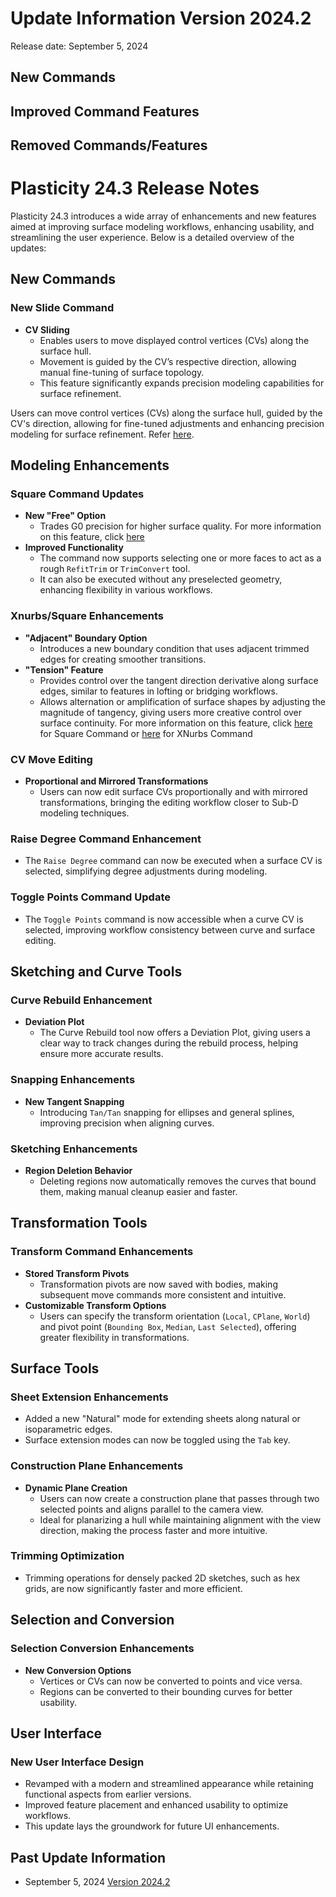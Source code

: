 
# Update Information Version 2024.2

Release date: September 5, 2024

## New Commands
## Improved Command Features
## Removed Commands/Features


# Plasticity 24.3 Release Notes  

Plasticity 24.3 introduces a wide array of enhancements and new features aimed at improving surface modeling workflows, enhancing usability, and streamlining the user experience. Below is a detailed overview of the updates:  

## New Commands

### New Slide Command  
- **CV Sliding**  
  - Enables users to move displayed control vertices (CVs) along the surface hull.  
  - Movement is guided by the CV’s respective direction, allowing manual fine-tuning of surface topology.  
  - This feature significantly expands precision modeling capabilities for surface refinement.  

Users can move control vertices (CVs) along the surface hull, guided by the CV's direction, allowing for fine-tuned adjustments and enhancing precision modeling for surface refinement. Refer [here](/sketch/slide).

## Modeling Enhancements

### Square Command Updates
- **New "Free" Option**  
  - Trades G0 precision for higher surface quality. For more information on this feature, click [here](/solid/square) 
- **Improved Functionality**  
  - The command now supports selecting one or more faces to act as a rough `RefitTrim` or `TrimConvert` tool.  
  - It can also be executed without any preselected geometry, enhancing flexibility in various workflows.  

### Xnurbs/Square Enhancements
- **"Adjacent" Boundary Option**  
  - Introduces a new boundary condition that uses adjacent trimmed edges for creating smoother transitions.  
- **"Tension" Feature**  
  - Provides control over the tangent direction derivative along surface edges, similar to features in lofting or bridging workflows.  
  - Allows alternation or amplification of surface shapes by adjusting the magnitude of tangency, giving users more creative control over surface continuity. For more information on this feature, click [here](/solid/square) for Square Command or [here](/solid/xnurb) for XNurbs Command

### CV Move Editing 
- **Proportional and Mirrored Transformations**  
  - Users can now edit surface CVs proportionally and with mirrored transformations, bringing the editing workflow closer to Sub-D modeling techniques.  

### Raise Degree Command Enhancement
- The `Raise Degree` command can now be executed when a surface CV is selected, simplifying degree adjustments during modeling.  

### Toggle Points Command Update  
- The `Toggle Points` command is now accessible when a curve CV is selected, improving workflow consistency between curve and surface editing.  

## Sketching and Curve Tools

### Curve Rebuild Enhancement  
- **Deviation Plot**  
  - The Curve Rebuild tool now offers a Deviation Plot, giving users a clear way to track changes during the rebuild process, helping ensure more accurate results.  

### Snapping Enhancements  
- **New Tangent Snapping**  
  - Introducing `Tan/Tan` snapping for ellipses and general splines, improving precision when aligning curves. 

### Sketching Enhancements
- **Region Deletion Behavior**  
  - Deleting regions now automatically removes the curves that bound them, making manual cleanup easier and faster.  


## Transformation Tools

### Transform Command Enhancements
- **Stored Transform Pivots**  
  - Transformation pivots are now saved with bodies, making subsequent move commands more consistent and intuitive.  
- **Customizable Transform Options**  
  - Users can specify the transform orientation (`Local`, `CPlane`, `World`) and pivot point (`Bounding Box`, `Median`, `Last Selected`), offering greater flexibility in transformations.  
  
## Surface Tools

### Sheet Extension Enhancements
- Added a new "Natural" mode for extending sheets along natural or isoparametric edges.
- Surface extension modes can now be toggled using the `Tab` key.  

### Construction Plane Enhancements 
- **Dynamic Plane Creation**  
  - Users can now create a construction plane that passes through two selected points and aligns parallel to the camera view.  
  - Ideal for planarizing a hull while maintaining alignment with the view direction, making the process faster and more intuitive.  

### Trimming Optimization  
- Trimming operations for densely packed 2D sketches, such as hex grids, are now significantly faster and more efficient.  

## Selection and Conversion

### Selection Conversion Enhancements
- **New Conversion Options**  
  - Vertices or CVs can now be converted to points and vice versa.  
  - Regions can be converted to their bounding curves for better usability.  

## User Interface

### New User Interface Design 
- Revamped with a modern and streamlined appearance while retaining functional aspects from earlier versions.
- Improved feature placement and enhanced usability to optimize workflows.
- This update lays the groundwork for future UI enhancements.  

## Past Update Information

- September 5, 2024 [Version 2024.2](/release-notes/whats-new-2024.2)